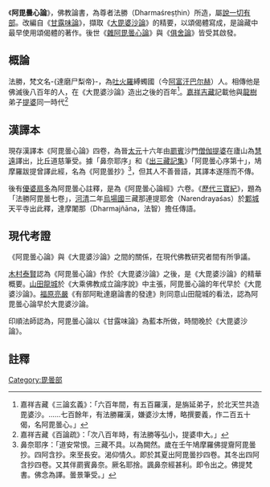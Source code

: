 《'''阿毘曇心論'''》，佛教論書，為尊者法勝（Dharmaśreṣṭhin）所造，屬[[說一切有部|說一切有部]]。改編自《[[甘露味論|甘露味論]]》，擷取《[[大毘婆沙論|大毘婆沙論]]》的精要，以頌偈體寫成，是論藏中最早使用頌偈體的著作。後世《[[雜阿毘曇心論|雜阿毘曇心論]]》與《[[俱舍論|俱舍論]]》皆受其啟發。

==概論==
法勝，梵文名-{達磨尸梨帝}-，為[[吐火羅|吐火羅]]縛蠋國（今[[阿富汗|阿富汗]][[巴尔赫|巴尔赫]]）人。相傳他是佛滅後八百年的人，在《大毘婆沙論》造出之後的百年<ref>嘉祥吉藏《三論玄義》：「六百年間，有五百羅漢，是旃延弟子，於北天竺共造毘婆沙。……七百餘年，有法勝羅漢，嫌婆沙太博，略撰要義，作二百五十偈，名阿毘曇心。」</ref>。[[嘉祥吉藏|嘉祥吉藏]]記載他與[[龍樹|龍樹]]弟子[[圣天|提婆]]同一時代<ref>嘉祥吉藏《百論疏》：「次八百年時，有法勝等弘小，提婆申大。」</ref>

==漢譯本==
現存漢譯本《阿毘曇心論》四卷，為晉[[太元_(東晉)|太元]]十六年由[[罽賓|罽賓]]沙門[[僧伽提婆|僧伽提婆]]在廬山為[[慧遠|慧遠]]譯出，比丘道慈筆受。據「鼻奈耶序」和《[[出三藏記集|出三藏記集]]》「阿毘曇心序第十」，鳩摩羅跋提曾譯此經，名為《阿毘曇抄》<ref>鼻奈耶序：「道安常恨。三藏不具。以為闕然。歲在壬午鳩摩羅佛提齎阿毘曇抄。四阿含抄。來至長安。渴仰情久。即於其夏出阿毘曇抄四卷。其冬出四阿含抄四卷。又其伴罽賓鼻奈。厥名耶捨。諷鼻奈經甚利。即令出之。佛提梵書。佛念為譯。曇景筆受。」 </ref>，但其人不善晉語，其譯本遂隱而不傳。

後有[[優波扇多|優婆扇多]]為阿毘曇心註釋，是為《阿毘曇心論經》六卷。《[[歷代三寶紀|歷代三寶紀]]》，題為「法勝阿毘曇七卷」，[[河清|河清]]二年[[烏場國|烏場國]]三藏那連提耶舍（Narendrayaśas）於[[鄴城|鄴城]]天平寺出此釋，達摩闍那（Dharmajñāna，法智）擔任傳語。

==現代考證==
《阿毘曇心論》與《大毘婆沙論》之間的關係，在現代佛教研究者間有所爭議。

[[木村泰賢|木村泰賢]]認為《阿毘曇心論》作於《大毘婆沙論》之後，是《大毘婆沙論》的精華概要。[[山田龍城|山田龍城]]於《大乘佛教成立論序說》中主張，阿毘曇心論的年代早於《大毘婆沙論》。[[福原亮嚴|福原亮嚴]]《有部阿毗達磨論書的發達》則同意山田龍城的看法，認為阿毘曇心論早於大毘婆沙論。

印順法師認為，阿毘曇心論以《甘露味論》為藍本所做，時間晚於《大毘婆沙論》。

==註釋==
{{reflist}}
{{China-buddhism-book-shijinglun}}
[[Category:毘曇部|Category:毘曇部]]